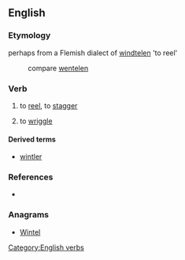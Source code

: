 ==English==

===Etymology===
perhaps from a Flemish dialect of {{etyl|nl|en}} [[windtelen]] 'to reel'
: compare [[wentelen]]

===Verb===
{{en-verb|wintl|es}}

# {{Scotland}} to [[reel]], to [[stagger]]
# {{Scotland}} to [[wriggle]]

====Derived terms====
* [[wintler]]

===References===
* {{R:Websters}}

===Anagrams===
* [[Wintel#English|Wintel]]

[[Category:English verbs]]